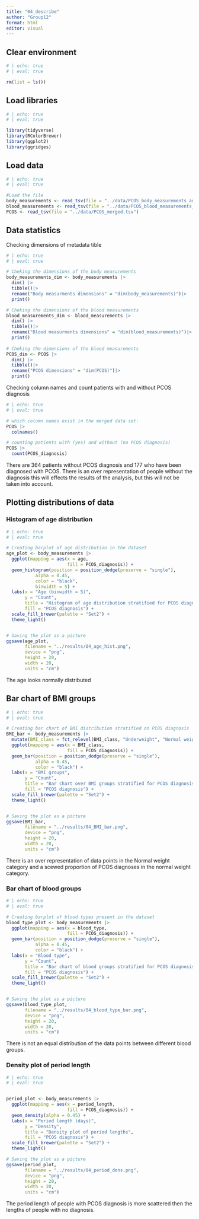 ```yaml
---
title: "04_describe"
author: "Group12"
format: html
editor: visual
---
```


## Clear environment

```r
# | echo: true
# | eval: true

rm(list = ls())
```

## Load libraries

```r
# | echo: true
# | eval: true

library(tidyverse)
library(RColorBrewer)
library(ggplot2)
library(ggridges)
```

## Load data

```r
# | echo: true
# | eval: true

#Load the file
body_measurements <- read_tsv(file = "../data/PCOS_body_measurements_aug.tsv")
blood_measurements <- read_tsv(file = "../data/PCOS_blood_measurements_aug.tsv")
PCOS <- read_tsv(file = "../data/PCOS_merged.tsv")

```

## Data statistics

Checking dimensions of metadata tible

```r
# | echo: true
# | eval: true

# Cheking the dimensions of the body measurements
body_measurements_dim <- body_measurements |>
  dim() |>
  tibble()|>
  rename("Body measurments dimensions" = "dim(body_measurements)")|>
  print()

# Cheking the dimensions of the blood measurements
blood_measurements_dim <- blood_measurements |>
  dim() |>
  tibble()|>
  rename("Blood measurments dimensions" = "dim(blood_measurements)")|>
  print()
  
# Cheking the dimensions of the blood measurements
PCOS_dim <- PCOS |>
  dim() |>
  tibble()|>
  rename("PCOS dimensions" = "dim(PCOS)")|>
  print()


```

Checking column names and count patients with and without PCOS diagnosis

```r
# | echo: true
# | eval: true

# which column names exist in the merged data set:
PCOS |> 
  colnames()

# counting patients with (yes) and without (no PCOS diagnosis)
PCOS |> 
  count(PCOS_diagnosis)


```

There are 364 patients without PCOS diagnosis and 177 who have been diagnosed with PCOS. There is an over representation of people without the diagnosis this will effects the results of the analysis, but this will not be taken into account.

## Plotting distributions of data

### Histogram of age distribution

```r
# | echo: true
# | eval: true

# Creating barplot of age distribution in the dataset
age_plot <- body_measurements |> 
  ggplot(mapping = aes(x = age, 
                       fill = PCOS_diagnosis)) +
  geom_histogram(position = position_dodge(preserve = "single"),
           alpha = 0.45,
           color = "black",
           binwidth = 5) +
  labs(x = "Age (binwidth = 5)", 
       y = "Count",
       title = "Histogram of age distribution stratified for PCOS diagnosis",
       fill = "PCOS diagnosis") +
  scale_fill_brewer(palette = "Set2") +
  theme_light()


# Saving the plot as a picture
ggsave(age_plot,
       filename = "../results/04_age_hist.png",
       device = "png",
       height = 20,
       width = 20,
       units = "cm")
```

The age looks normally distributed

## Bar chart of BMI groups

```r
# | echo: true
# | eval: true

# Creating bar chart of BMI distribution stratified on PCOS diagnosis
BMI_bar <- body_measurements |>
  mutate(BMI_class = fct_relevel(BMI_class, "Underweight", "Normal weight", "Overweight","Obesity")) |> 
  ggplot(mapping = aes(x = BMI_class,
                       fill = PCOS_diagnosis)) +
  geom_bar(position = position_dodge(preserve = "single"),
           alpha = 0.45,
           color = "black") +
  labs(x = "BMI groups", 
       y = "Count",
       title = "Bar chart over BMI groups stratified for PCOS diagnosis",
       fill = "PCOS diagnosis") +
  scale_fill_brewer(palette = "Set2") +
  theme_light()


# Saving the plot as a picture
ggsave(BMI_bar,
       filename = "../results/04_BMI_bar.png",
       device = "png",
       height = 20,
       width = 20,
       units = "cm")

```

There is an over representation of data points in the Normal weight category and a scewed proportion of PCOS diagnoses in the normal weight category.

### Bar chart of blood groups

```r
# | echo: true
# | eval: true

# Creating barplot of blood types present in the dataset
blood_type_plot <- body_measurements |> 
  ggplot(mapping = aes(x = blood_type, 
                       fill = PCOS_diagnosis)) +
  geom_bar(position = position_dodge(preserve = "single"),
           alpha = 0.45,
           color = "black") +
  labs(x = "Blood type", 
       y = "Count",
       title = "Bar chart of blood groups stratified for PCOS diagnosis",
       fill = "PCOS diagnosis") +
  scale_fill_brewer(palette = "Set2") +
  theme_light()


# Saving the plot as a picture
ggsave(blood_type_plot,
       filename = "../results/04_blood_type_bar.png",
       device = "png",
       height = 20,
       width = 20,
       units = "cm")

```

There is not an equal distribution of the data points between different blood groups.

### Density plot of period length

```r

# | echo: true
# | eval: true


period_plot <- body_measurements |> 
  ggplot(mapping = aes(x = period_length, 
                       fill = PCOS_diagnosis)) + 
  geom_density(alpha = 0.45) +
  labs(x = "Period length (days)", 
       y = "Density",
       title = "Density plot of period lengths",
       fill = "PCOS diagnosis") +
  scale_fill_brewer(palette = "Set2") +
  theme_light()

# Saving the plot as a picture
ggsave(period_plot,
       filename = "../results/04_period_dens.png",
       device = "png",
       height = 20,
       width = 20,
       units = "cm")

```

The period length of people with PCOS diagnosis is more scattered then the lengths of people with no diagnosis.
